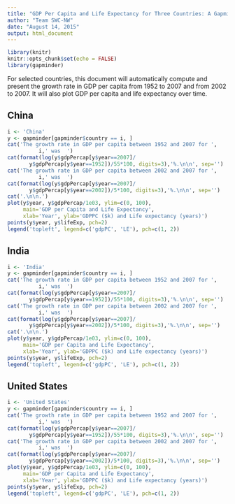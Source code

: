 ```yaml
---
title: "GDP Per Capita and Life Expectancy for Three Countries: A Gapminder Exercise"
author: "Team SWC-NW"
date: "August 14, 2015"
output: html_document
---
```


```r
library(knitr)
knitr::opts_chunk$set(echo = FALSE)
library(gapminder)
```

For selected countries, this document will automatically compute and
present the growth rate in GDP per capita from 1952 to 2007 and from
2002 to 2007. It will also plot GDP per capita and life expectancy
over time.

## China


```r
i <- 'China'
y <- gapminder[gapminder$country == i, ]
cat('The growth rate in GDP per capita between 1952 and 2007 for ',
          i,' was  ')
cat(format(log(y$gdpPercap[y$year==2007]/
       y$gdpPercap[y$year==1952])/55*100, digits=3),'%.\n\n', sep='')
cat('The growth rate in GDP per capita between 2002 and 2007 for ',
          i,' was  ')
cat(format(log(y$gdpPercap[y$year==2007]/
       y$gdpPercap[y$year==2002])/5*100, digits=3),'%.\n\n', sep='')
cat('.\n\n.')
plot(y$year, y$gdpPercap/1e03, ylim=c(0, 100),
     main='GDP per Capita and Life Expectancy',
     xlab='Year', ylab='GDPPC ($k) and Life expectancy (years)')
points(y$year, y$lifeExp, pch=2)
legend('topleft', legend=c('gdpPC', 'LE'), pch=c(1, 2))

```

## India

```r
i <- 'India'
y <- gapminder[gapminder$country == i, ]
cat('The growth rate in GDP per capita between 1952 and 2007 for ',
          i,' was  ')
cat(format(log(y$gdpPercap[y$year==2007]/
       y$gdpPercap[y$year==1952])/55*100, digits=3),'%.\n\n', sep='')
cat('The growth rate in GDP per capita between 2002 and 2007 for ',
          i,' was  ')
cat(format(log(y$gdpPercap[y$year==2007]/
       y$gdpPercap[y$year==2002])/5*100, digits=3),'%.\n\n', sep='')
cat('.\n\n.')
plot(y$year, y$gdpPercap/1e03, ylim=c(0, 100),
     main='GDP per Capita and Life Expectancy',
     xlab='Year', ylab='GDPPC ($k) and Life expectancy (years)')
points(y$year, y$lifeExp, pch=2)
legend('topleft', legend=c('gdpPC', 'LE'), pch=c(1, 2))
```

## United States

```r
i <- 'United States'
y <- gapminder[gapminder$country == i, ]
cat('The growth rate in GDP per capita between 1952 and 2007 for ',
          i,' was  ')
cat(format(log(y$gdpPercap[y$year==2007]/
       y$gdpPercap[y$year==1952])/55*100, digits=3),'%.\n\n', sep='')
cat('The growth rate in GDP per capita between 2002 and 2007 for ',
          i,' was  ')
cat(format(log(y$gdpPercap[y$year==2007]/
       y$gdpPercap[y$year==2002])/5*100, digits=3),'%.\n\n', sep='')
plot(y$year, y$gdpPercap/1e03, ylim=c(0, 100),
     main='GDP per Capita and Life Expectancy',
     xlab='Year', ylab='GDPPC ($k) and Life expectancy (years)')
points(y$year, y$lifeExp, pch=2)
legend('topleft', legend=c('gdpPC', 'LE'), pch=c(1, 2))
```

